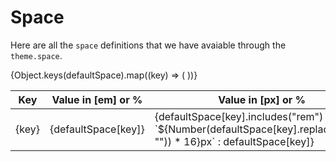 
<Meta title="Foundation/Space" />

# Space

Here are all the `space` definitions that we have avaiable through the `theme.space`.

<table className="min-w-full divide-y divide-gray-200">
  <thead className="bg-gray-50">
    <tr>
      <th className="px-6 py-3 text-left text-xs font-medium text-gray-500 uppercase tracking-wider">
        Key
      </th>
      <th className="px-6 py-3 text-left text-xs font-medium text-gray-500 uppercase tracking-wider">
        Value in [em] or %
      </th>
      <th className="px-6 py-3 text-left text-xs font-medium text-gray-500 uppercase tracking-wider">
        Value in [px] or %
      </th>
    </tr>
  </thead>
  <tbody>
    {Object.keys(defaultSpace).map((key) => (
      <tr key={key}>
        <td>{key}</td>
        <td>{defaultSpace[key]}</td>
        <td>
          {defaultSpace[key].includes("rem")
            ? `${Number(defaultSpace[key].replace("rem", "")) * 16}px`
            : defaultSpace[key]}
        </td>
      </tr>
    ))}
  </tbody>
</table>
